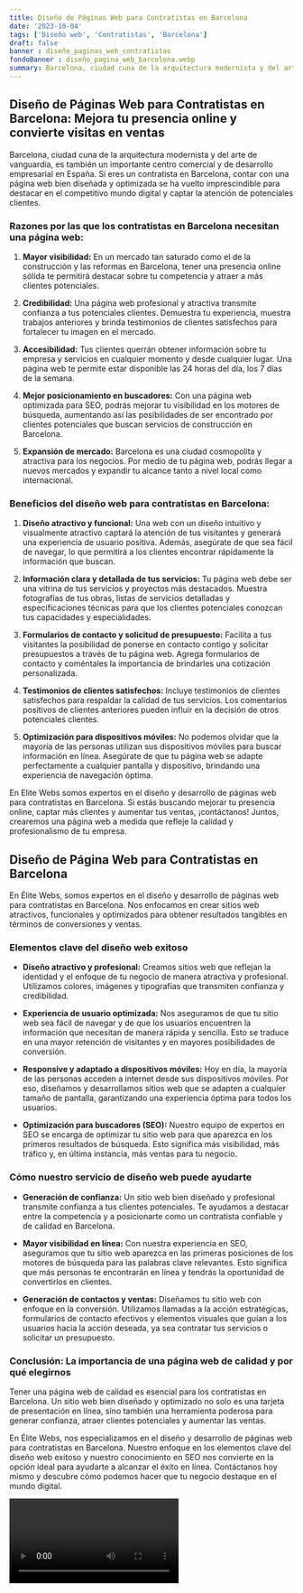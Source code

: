 ```yaml
---
title: Diseño de Páginas Web para Contratistas en Barcelona
date: '2023-10-04'
tags: ['Diseño web', 'Contratistas', 'Barcelona']
draft: false
banner : diseño_paginas_web_contratistas
fondoBanner : diseño_pagina_web_barcelona.webp
summary: Barcelona, ciudad cuna de la arquitectura modernista y del arte de vanguardia, es también un importante centro comercial y de desarrollo empresarial en España. Si eres un contratista en Barcelona, contar con una página web bien diseñada y optimizada se ha vuelto imprescindible para destacar en el competitivo mundo digital y captar la atención de potenciales clientes.
---
```


## Diseño de Páginas Web para Contratistas en Barcelona: Mejora tu presencia online y convierte visitas en ventas

Barcelona, ciudad cuna de la arquitectura modernista y del arte de vanguardia, es también un importante centro comercial y de desarrollo empresarial en España. Si eres un contratista en Barcelona, contar con una página web bien diseñada y optimizada se ha vuelto imprescindible para destacar en el competitivo mundo digital y captar la atención de potenciales clientes.

### Razones por las que los contratistas en Barcelona necesitan una página web:

1. **Mayor visibilidad:** En un mercado tan saturado como el de la construcción y las reformas en Barcelona, tener una presencia online sólida te permitirá destacar sobre tu competencia y atraer a más clientes potenciales.

2. **Credibilidad:** Una página web profesional y atractiva transmite confianza a tus potenciales clientes. Demuestra tu experiencia, muestra trabajos anteriores y brinda testimonios de clientes satisfechos para fortalecer tu imagen en el mercado.

3. **Accesibilidad:** Tus clientes querrán obtener información sobre tu empresa y servicios en cualquier momento y desde cualquier lugar. Una página web te permite estar disponible las 24 horas del día, los 7 días de la semana.

4. **Mejor posicionamiento en buscadores:** Con una página web optimizada para SEO, podrás mejorar tu visibilidad en los motores de búsqueda, aumentando así las posibilidades de ser encontrado por clientes potenciales que buscan servicios de construcción en Barcelona.

5. **Expansión de mercado:** Barcelona es una ciudad cosmopolita y atractiva para los negocios. Por medio de tu página web, podrás llegar a nuevos mercados y expandir tu alcance tanto a nivel local como internacional.

### Beneficios del diseño web para contratistas en Barcelona:

1. **Diseño atractivo y funcional:** Una web con un diseño intuitivo y visualmente atractivo captará la atención de tus visitantes y generará una experiencia de usuario positiva. Además, asegúrate de que sea fácil de navegar, lo que permitirá a los clientes encontrar rápidamente la información que buscan.

2. **Información clara y detallada de tus servicios:** Tu página web debe ser una vitrina de tus servicios y proyectos más destacados. Muestra fotografías de tus obras, listas de servicios detalladas y especificaciones técnicas para que los clientes potenciales conozcan tus capacidades y especialidades.

3. **Formularios de contacto y solicitud de presupuesto:** Facilita a tus visitantes la posibilidad de ponerse en contacto contigo y solicitar presupuestos a través de tu página web. Agrega formularios de contacto y coméntales la importancia de brindarles una cotización personalizada.

4. **Testimonios de clientes satisfechos:** Incluye testimonios de clientes satisfechos para respaldar la calidad de tus servicios. Los comentarios positivos de clientes anteriores pueden influir en la decisión de otros potenciales clientes.

5. **Optimización para dispositivos móviles:** No podemos olvidar que la mayoría de las personas utilizan sus dispositivos móviles para buscar información en línea. Asegúrate de que tu página web se adapte perfectamente a cualquier pantalla y dispositivo, brindando una experiencia de navegación óptima.

En Elite Webs somos expertos en el diseño y desarrollo de páginas web para contratistas en Barcelona. Si estás buscando mejorar tu presencia online, captar más clientes y aumentar tus ventas, ¡contáctanos! Juntos, crearemos una página web a medida que refleje la calidad y profesionalismo de tu empresa.

<GifSeo />

<Cta />

## Diseño de Página Web para Contratistas en Barcelona

En Élite Webs, somos expertos en el diseño y desarrollo de páginas web para contratistas en Barcelona. Nos enfocamos en crear sitios web atractivos, funcionales y optimizados para obtener resultados tangibles en términos de conversiones y ventas.

### Elementos clave del diseño web exitoso

- **Diseño atractivo y profesional:** Creamos sitios web que reflejan la identidad y el enfoque de tu negocio de manera atractiva y profesional. Utilizamos colores, imágenes y tipografías que transmiten confianza y credibilidad.

- **Experiencia de usuario optimizada:** Nos aseguramos de que tu sitio web sea fácil de navegar y de que los usuarios encuentren la información que necesitan de manera rápida y sencilla. Esto se traduce en una mayor retención de visitantes y en mayores posibilidades de conversión.

- **Responsive y adaptado a dispositivos móviles:** Hoy en día, la mayoría de las personas acceden a internet desde sus dispositivos móviles. Por eso, diseñamos y desarrollamos sitios web que se adapten a cualquier tamaño de pantalla, garantizando una experiencia óptima para todos los usuarios.

- **Optimización para buscadores (SEO):** Nuestro equipo de expertos en SEO se encarga de optimizar tu sitio web para que aparezca en los primeros resultados de búsqueda. Esto significa más visibilidad, más tráfico y, en última instancia, más ventas para tu negocio.

### Cómo nuestro servicio de diseño web puede ayudarte

- **Generación de confianza:** Un sitio web bien diseñado y profesional transmite confianza a tus clientes potenciales. Te ayudamos a destacar entre la competencia y a posicionarte como un contratista confiable y de calidad en Barcelona.

- **Mayor visibilidad en línea:** Con nuestra experiencia en SEO, aseguramos que tu sitio web aparezca en las primeras posiciones de los motores de búsqueda para las palabras clave relevantes. Esto significa que más personas te encontrarán en línea y tendrás la oportunidad de convertirlos en clientes.

- **Generación de contactos y ventas:** Diseñamos tu sitio web con enfoque en la conversión. Utilizamos llamadas a la acción estratégicas, formularios de contacto efectivos y elementos visuales que guían a los usuarios hacia la acción deseada, ya sea contratar tus servicios o solicitar un presupuesto.

### Conclusión: La importancia de una página web de calidad y por qué elegirnos

Tener una página web de calidad es esencial para los contratistas en Barcelona. Un sitio web bien diseñado y optimizado no solo es una tarjeta de presentación en línea, sino también una herramienta poderosa para generar confianza, atraer clientes potenciales y aumentar las ventas.

En Élite Webs, nos especializamos en el diseño y desarrollo de páginas web para contratistas en Barcelona. Nuestro enfoque en los elementos clave del diseño web exitoso y nuestro conocimiento en SEO nos convierte en la opción ideal para ayudarte a alcanzar el éxito en línea. Contáctanos hoy mismo y descubre cómo podemos hacer que tu negocio destaque en el mundo digital.

<Video />

<CtaBot job='Contratistas' city='Barcelona'/>

<Gmaps query='Barcelona+españa+maps' />
